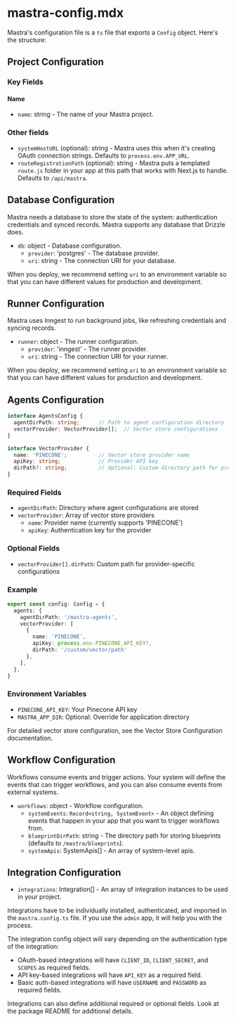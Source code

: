 # mastra-config.mdx

Mastra's configuration file is a `ts` file that exports a `Config` object. Here's the structure:

## Project Configuration

### Key Fields

#### Name

- `name`: string - The name of your Mastra project.

### Other fields

- `systemHostURL` (optional): string - Mastra uses this when it's creating OAuth connection strings. Defaults to `process.env.APP_URL`.
- `routeRegistrationPath` (optional): string - Mastra puts a templated `route.js` folder in your app at this path that works with Next.js to handle. Defaults to `/api/mastra`.

## Database Configuration

Mastra needs a database to store the state of the system: authentication credentials and synced records. Mastra supports any database that Drizzle does.

- `db`: object - Database configuration.
  - `provider`: 'postgres' - The database provider.
  - `uri`: string - The connection URI for your database.

When you deploy, we recommend setting `uri` to an environment variable so that you can have different values for production and development.

## Runner Configuration

Mastra uses Inngest to run background jobs, like refreshing credentials and syncing records.

- `runner`: object - The runner configuration.
  - `provider`: 'inngest' - The runner provider.
  - `uri`: string - The connection URI for your runner.

When you deploy, we recommend setting `uri` to an environment variable so that you can have different values for production and development.

## Agents Configuration

```typescript
interface AgentsConfig {
  agentDirPath: string;      // Path to agent configuration directory
  vectorProvider: VectorProvider[];  // Vector store configurations
}

interface VectorProvider {
  name: 'PINECONE';          // Vector store provider name
  apiKey: string;            // Provider API key
  dirPath?: string;          // Optional: Custom directory path for provider configs
}
```

### Required Fields
- `agentDirPath`: Directory where agent configurations are stored
- `vectorProvider`: Array of vector store providers
  - `name`: Provider name (currently supports 'PINECONE')
  - `apiKey`: Authentication key for the provider

### Optional Fields
- `vectorProvider[].dirPath`: Custom path for provider-specific configurations

### Example
```ts filename="mastra.config.ts"
export const config: Config = {
  agents: {
    agentDirPath: '/mastra-agents',
    vectorProvider: [
      {
        name: 'PINECONE',
        apiKey: process.env.PINECONE_API_KEY!,
        dirPath: '/custom/vector/path'
      },
    ],
  },
}
```

### Environment Variables
- `PINECONE_API_KEY`: Your Pinecone API key
- `MASTRA_APP_DIR`: Optional: Override for application directory

For detailed vector store configuration, see the Vector Store Configuration documentation.

## Workflow Configuration

Workflows consume events and trigger actions. Your system will define the events that can trigger workflows, and you can also consume events from external systems.

- `workflows`: object - Workflow configuration.
  - `systemEvents`: `Record<string, SystemEvent>` - An object defining events that happen in your app that you want to trigger workflows from.
  - `blueprintDirPath`: string - The directory path for storing blueprints (defaults to `/mastra/blueprints`).
  - `systemApis`: SystemApis[] - An array of system-level apis.

## Integration Configuration

- `integrations`: Integration[] - An array of integration instances to be used in your project.

Integrations have to be individually installed, authenticated, and imported in the `mastra.config.ts` file. If you use the `admin` app, it will help you with the process.

The integration config object will vary depending on the authentication type of the integration:

- OAuth-based integrations will have `CLIENT_ID`, `CLIENT_SECRET`, and `SCOPES` as required fields.
- API key-based integrations will have `API_KEY` as a required field.
- Basic auth-based integrations will have `USERNAME` and `PASSWORD` as required fields.

Integrations can also define additional required or optional fields. Look at the package README for additional details.